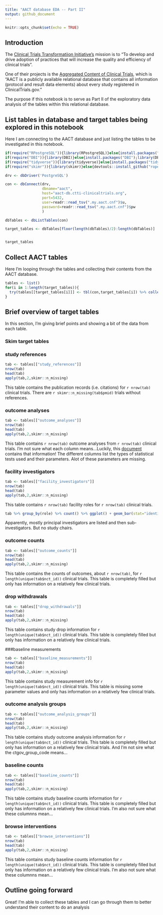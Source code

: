 ```yaml
---
title: "AACT database EDA -- Part II"
output: github_document
---
```


```r
knitr::opts_chunk$set(echo = TRUE)
```

## Introduction

The [Clinical Trials Transformatiion Initiative's](https://www.ctti-clinicaltrials.org/who-we-are/strategic-plan) mission is to "To develop and drive adoption of practices that will increase the quality and efficiency of clinical trials".

One of their projects is the [Aggregated Content of Clinical Trials](https://aact.ctti-clinicaltrials.org/), which is "AACT is a publicly available relational database that contains all information (protocol and result data elements) about every study registered in ClinicalTrials.gov."

The purpose if this notebook is to serve as Part II of the exploratory data analysis of the tables within this relational database. 

## List tables in database and target tables being explored in this notebook

Here I am connecting to the AACT database and just listing the tables to be investigated in this notebook.

```r

if(require("RPostgreSQL")){library(RPostgreSQL)}else{install.packages("RPostgreSQL");library(RPostgreSQL)}
if(require("DBI")){library(DBI)}else{install.packages("DBI");library(DBI)}
if(require("tidyverse")){library(tidyverse)}else{install.packages("tidyverse");library(tidyverse)}
if(require("skimr")){library(skimr)}else{devtools::install_github("ropenscilabs/skimr");library(skimr)}

drv <- dbDriver('PostgreSQL')

con <- dbConnect(drv, 
                 dbname="aact",
                 host="aact-db.ctti-clinicaltrials.org", 
                 port=5432,
                 user=readr::read_tsv(".my.aact.cnf")$u, 
                 password=readr::read_tsv(".my.aact.cnf")$pw
                 )

dbTables <- dbListTables(con)

target_tables <- dbTables[floor(length(dbTables)/2):length(dbTables)]


target_tables

```

## Collect AACT tables

Here I'm looping through the tables and collecting their contents from the AACT database.

```r

tables <- list()
for(i in 1:length(target_tables)){
  try(tables[[target_tables[i]]] <- tbl(con,target_tables[i]) %>% collect())
}

```

## Brief overview of target tables

In this section, I'm giving brief points and showing a bit of the data from each table. 

### Skim target tables

### study references

```r
tab <- tables[["study_references"]]
nrow(tab)
head(tab)
apply(tab,2,skimr::n_missing)
```

This table contains the publication records (i.e. citations) for `r nrow(tab)` clinical trials. There are `r skimr::n_missing(tab$pmid)` trials without references.

### outcome analyses

```r
tab <- tables[["outcome_analyses"]]
nrow(tab)
head(tab)
apply(tab,2,skimr::n_missing)
```

This table contains `r nrow(tab)` outcome analyses from `r nrow(tab)` clinical trials. I'm not sure what each column means...Luckily, this [document](ClinicalTrials.gov Results Data Element...terventional and Observational Studies) contains that information! The different columns list the types of statistical tests used and their parameters. Alot of these parameters are missing.

### facility investigators

```r
tab <- tables[["facility_investigators"]]
nrow(tab)
head(tab)
apply(tab,2,skimr::n_missing)
```

This table contains `r nrow(tab)` facility roles for `r nrow(tab)` clinical trials. 

```r
tab %>% group_by(role) %>% count() %>% ggplot() + geom_bar(stat="identity",aes(role,n,fill=role)) + coord_flip()
```

Apparently, mostly principal investigators are listed and then sub-investigators. But no study chairs. 

### outcome counts

```r
tab <- tables[["outcome_counts"]]
nrow(tab)
head(tab)
apply(tab,2,skimr::n_missing)
```

This table contains the counts of outcomes, about `r nrow(tab)`, for `r length(unique(tab$nct_id))` clinical trials. This table is completely filled but only has information on a relatively few clinical trials.

### drop withdrawals

```r
tab <- tables[["drop_withdrawals"]]
nrow(tab)
head(tab)
apply(tab,2,skimr::n_missing)
```

This table contains study drop information for `r length(unique(tab$nct_id))` clinical trials. This table is completely filled but only has information on a relatively few clinical trials.

###baseline measurements

```r
tab <- tables[["baseline_measurements"]]
nrow(tab)
head(tab)
apply(tab,2,skimr::n_missing)
```

This table contains study measurement info for `r length(unique(tab$nct_id))` clinical trials. This table is missing some parameter values and only has information on a relatively few clinical trials.

### outcome analysis groups

```r
tab <- tables[["outcome_analysis_groups"]]
nrow(tab)
head(tab)
apply(tab,2,skimr::n_missing)
```

This table contains study outcome analysis information for `r length(unique(tab$nct_id))` clinical trials. This table is completely filled but only has information on a relatively few clinical trials. And I'm not sire what the ctgov_group_code means...

### baseline counts

```r
tab <- tables[["baseline_counts"]]
nrow(tab)
head(tab)
apply(tab,2,skimr::n_missing)
```

This table contains study baseline counts information for `r length(unique(tab$nct_id))` clinical trials. This table is completely filled but only has information on a relatively few clinical trials. I'm also not sure what these columnns mean...

### browse interventions

```r
tab <- tables[["browse_interventions"]]
nrow(tab)
head(tab)
apply(tab,2,skimr::n_missing)
```

This table contains study baseline counts information for `r length(unique(tab$nct_id))` clinical trials. This table is completely filled but only has information on a relatively few clinical trials. I'm also not sure what these columnns mean...

## Outline going forward

Great! I'm able to collect these tables and I can go through them to better understand their content to do an analysis

